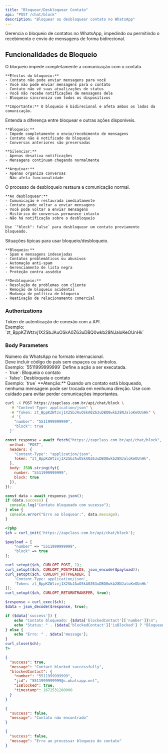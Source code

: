 ```yaml
---
title: "Bloquear/Desbloquear Contato"
api: "POST /chat/block"
description: "Bloquear ou desbloquear contato no WhatsApp"
---
```


Gerencia o bloqueio de contatos no WhatsApp, impedindo ou permitindo o recebimento e envio de mensagens de forma bidirecional.

## Funcionalidades de Bloqueio

<AccordionGroup>
  <Accordion title="Como Funciona o Bloqueio" icon="ban">
    O bloqueio impede completamente a comunicação com o contato.

    **Efeitos do bloqueio:**
    - Contato não pode enviar mensagens para você
    - Você não pode enviar mensagens para o contato
    - Contato não vê suas atualizações de status
    - Você não recebe notificações de mensagens dele
    - Bloqueio sincroniza com todos os dispositivos

    **Importante:** O bloqueio é bidirecional e afeta ambos os lados da comunicação.
  </Accordion>

  <Accordion title="Bloqueio vs Outras Ações" icon="scale-balanced">
    Entenda a diferença entre bloquear e outras ações disponíveis.

    **Bloqueio:**
    - Impede completamente o envio/recebimento de mensagens
    - Contato não é notificado do bloqueio
    - Conversas anteriores são preservadas

    **Silenciar:**
    - Apenas desativa notificações
    - Mensagens continuam chegando normalmente

    **Arquivar:**
    - Apenas organiza conversas
    - Não afeta funcionalidade
  </Accordion>

  <Accordion title="Desbloquear Contatos" icon="unlock">
    O processo de desbloqueio restaura a comunicação normal.

    **Ao desbloquear:**
    - Comunicação é restaurada imediatamente
    - Contato pode voltar a enviar mensagens
    - Você pode voltar a enviar mensagens
    - Histórico de conversas permanece intacto
    - Não há notificação sobre o desbloqueio

    Use `"block": false` para desbloquear um contato previamente bloqueado.
  </Accordion>

  <Accordion title="Casos de Uso Comuns" icon="lightbulb">
    Situações típicas para usar bloqueio/desbloqueio.

    **Bloqueio:**
    - Spam e mensagens indesejadas
    - Contatos problemáticos ou abusivos
    - Automação anti-spam
    - Gerenciamento de lista negra
    - Proteção contra assédio

    **Desbloqueio:**
    - Resolução de problemas com cliente
    - Remoção de bloqueio acidental
    - Mudança de política de bloqueio
    - Reativação de relacionamento comercial
  </Accordion>
</AccordionGroup>

### Authorizations

<ParamField path="token" type="string" required>
  Token de autenticação de conexão com a API. <br />
  Exemplo: `zt_BppKZWtzvj1X2SbJAuOSkA0Z63uDBQ0wkb28NJaloKeOUnHk`
</ParamField>

### Body Parameters

<ParamField path="number" type="string" required>
  Número do WhatsApp no formato internacional. <br />
  Deve incluir código do país sem espaços ou símbolos. <br />
  Exemplo: `5511999999999`
</ParamField>

<ParamField path="block" type="boolean" required>
  Define a ação a ser executada. <br />
  - `true`: Bloqueia o contato <br />
  - `false`: Desbloqueia o contato <br />
  Exemplo: `true`
</ParamField>

<Warning>
  **Atenção:** Quando um contato está bloqueado, nenhuma mensagem pode ser trocada em nenhuma direção. Use com cuidado para evitar perder comunicações importantes.
</Warning>

<RequestExample>

```bash cURL
curl -X POST https://zapclass.com.br/api/chat/block \
  -H "Content-Type: application/json" \
  -H "Token: zt_BppKZWtzvj1X2SbJAuOSkA0Z63uDBQ0wkb28NJaloKeOUnHk" \
  -d '{
    "number": "5511999999999",
    "block": true
  }'
```

```javascript JavaScript
const response = await fetch("https://zapclass.com.br/api/chat/block", {
  method: "POST",
  headers: {
    "Content-Type": "application/json",
    Token: "zt_BppKZWtzvj1X2SbJAuOSkA0Z63uDBQ0wkb28NJaloKeOUnHk",
  },
  body: JSON.stringify({
    number: "5511999999999",
    block: true
  }),
});

const data = await response.json();
if (data.success) {
  console.log("Contato bloqueado com sucesso");
} else {
  console.error("Erro ao bloquear:", data.message);
}
```

```php PHP
<?php
$ch = curl_init('https://zapclass.com.br/api/chat/block');

$payload = [
    "number" => "5511999999999",
    "block" => true
];

curl_setopt($ch, CURLOPT_POST, 1);
curl_setopt($ch, CURLOPT_POSTFIELDS, json_encode($payload));
curl_setopt($ch, CURLOPT_HTTPHEADER, [
    'Content-Type: application/json',
    'Token: zt_BppKZWtzvj1X2SbJAuOSkA0Z63uDBQ0wkb28NJaloKeOUnHk'
]);
curl_setopt($ch, CURLOPT_RETURNTRANSFER, true);

$response = curl_exec($ch);
$data = json_decode($response, true);

if ($data['success']) {
    echo "Contato bloqueado: {$data['blockedContact']['number']}\n";
    echo "Status: " . ($data['blockedContact']['isBlocked'] ? "Bloqueado" : "Desbloqueado");
} else {
    echo "Erro: " . $data['message'];
}
curl_close($ch);
?>
```

</RequestExample>

<ResponseExample>

```json 200
{
  "success": true,
  "message": "Contact blocked successfully",
  "blockedContact": {
    "number": "5511999999999",
    "jid": "5511999999999@s.whatsapp.net",
    "isBlocked": true,
    "timestamp": 1672531200000
  }
}
```

```json 404
{
  "success": false,
  "message": "Contato não encontrado"
}
```

```json 500
{
  "success": false,
  "message": "Erro ao processar bloqueio do contato"
}
```

</ResponseExample>

